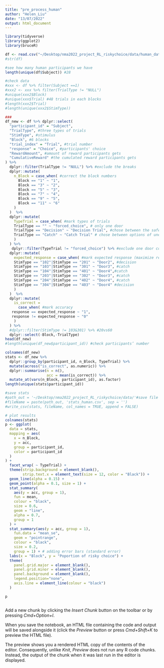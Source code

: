 ```yaml
---
title: "pre_process_human"
author: "Helen_Liu"
date: "13/07/2022"
output: html_document
---
```


```r
library(tidyverse)
library(ggplot2)
library(bruceR)
```


```r
df <- read.csv("~/Desktop/nma2022_project_RL_riskychoice/data/human_data.csv")
#str(df)
```


```r
#see how many human participants we have
length(unique(df$Subject)) #28
```


```r
#check data
#xxx <- df %>% filter(Subject ==1)
#xxx2 <- xxx %>% filter(TrialType != "NULL")
#unique(xxx2$Block)
#unique(xxx$Trial) #48 trials in each blocks 
#length(xxx2$Trial) 
#length(unique(xxx2$StimType))

###
df_new <- df %>% dplyr::select(
  "participant_id" = "Subject",
  "TrialType", #three types of trials
  "StimType", #stimulus
  "Block", #6 blocks
  "trial_index" = "Trial", #trial number
  "response" = "Choice", #participants' choice
  "RewardAmount", #amount of reward participants gets
  "CumulativeReward" #the cumulated reward participants gets
) %>%
  dplyr::filter(TrialType != "NULL") %>% #exclude the breaks
  dplyr::mutate(
    n_Block = case_when( #correct the block numbers
      Block == "1" ~ "1",
      Block == "3" ~ "2",
      Block == "5" ~ "3",
      Block == "7" ~ "4",
      Block == "9" ~ "5",
      Block == "11" ~ "6"
    )
  )  %>%
  dplyr::mutate(
    TypeTrial = case_when( #mark types of trials 
    TrialType == "" ~ "forced_choice", # only one door
    TrialType == "Decision" ~ "Decision Trial", #chose between the safe and risky options with equal expected values 12/34
    TrialType == "Catch" ~ "Catch Trial" # chose between options of unequal expected value (high versus low) 13/14/23/24
    )
  ) %>%
   dplyr::filter(TypeTrial != "forced_choice") %>% #exclude one door condition 
  dplyr::mutate(
    expected_response = case_when( #mark expected response (maximize reward)
    StimType == "102"|StimType == "201" ~ "Door2", #decision
    StimType == "103"|StimType == "301" ~ "Door3", #catch
    StimType == "104"|StimType == "401" ~ "Door4",#catch
    StimType == "203"|StimType == "302" ~ "Door3", #catch
    StimType == "204"|StimType == "402" ~ "Door4", #catch
    StimType == "304"|StimType == "403" ~ "Door4" #decision
    )
  )  %>%
  dplyr::mutate(
    is_correct = 
      case_when( #mark accuracy
   response == expected_response ~ "1", 
   response != expected_response ~ "0"
    )
  ) %>%
  #dplyr::filter(StimType != 103&301) %>% #20vs60 
  dplyr::select(-Block,-TrialType)
head(df_new)
#length(unique(df_new$participant_id)) #check participants’ number
```


```r
colnames(df_new)
stats <- df_new %>%
  dplyr::group_by(participant_id, n_Block, TypeTrial) %>%
  mutate(across("is_correct", as.numeric)) %>%
  dplyr::summarise(n = n(),
                   acc = mean(is_correct)) %>%
  mutate_at(vars(n_Block, participant_id), as.factor)
length(unique(stats$participant_id))

#save stats
#path_out = '~/Desktop/nma2022_project_RL_riskychoice/data/'#save file
#fileName = paste(path_out, 'stats_human.csv', sep = '')
#write_csv(stats, fileName, col_names = TRUE, append = FALSE)
```


```r

# plot results 
colnames(stats)
p <- ggplot(
  data = stats,
  mapping = aes(
    x = n_Block,
    y = acc,
    group = participant_id,
    color = participant_id
  )
) +
  facet_wrap( ~ TypeTrial) +
  theme(strip.background = element_blank(),
        strip.text.x = element_text(size = 12, color = "Black")) +
  geom_line(alpha = 0.15) +
  geom_point(alpha = 0.1, size = 1) +
  stat_summary(
    aes(y = acc, group = 1),
    fun = mean,
    colour = "black",
    size = 0.6,
    geom = "line",
    alpha = 0.7,
    group = 1
  ) +
  stat_summary(aes(y = acc, group = 1),
    fun.data = "mean_se",
    geom = "pointrange",
    colour = "black",
    size = 0.2,
    group = 1) + # adding error bars (standard error)
  labs(x = "Block", y = "Poportion of risky choice") +
  theme(
    panel.grid.major = element_blank(),
    panel.grid.minor = element_blank(),
    panel.background = element_blank(),
    legend.position="none",
    axis.line = element_line(colour = "black")
  ) 

p

```


```r

```

Add a new chunk by clicking the *Insert Chunk* button on the toolbar or by pressing *Cmd+Option+I*.

When you save the notebook, an HTML file containing the code and output will be saved alongside it (click the *Preview* button or press *Cmd+Shift+K* to preview the HTML file). 

The preview shows you a rendered HTML copy of the contents of the editor. Consequently, unlike *Knit*, *Preview* does not run any R code chunks. Instead, the output of the chunk when it was last run in the editor is displayed.

